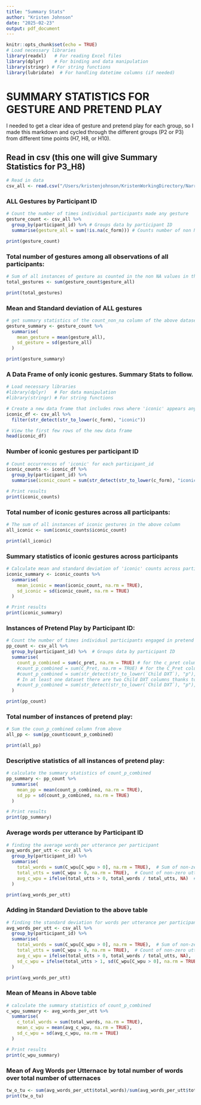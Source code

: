 ```yaml
---
title: "Summary Stats"
author: "Kristen Johnson"
date: "2025-02-23"
output: pdf_document
---
```


```r
knitr::opts_chunk$set(echo = TRUE)
# Load necessary libraries
library(readxl)   # For reading Excel files
library(dplyr)    # For binding and data manipulation
library(stringr) # For string functions
library(lubridate)  # For handling datetime columns (if needed)
```

# SUMMARY STATISTICS FOR GESTURE AND PRETEND PLAY
I needed to get a clear idea of gesture and pretend play for each group, so I made this markdown and cycled through the different groups (P2 or P3) from different time points (H7, H8, or H10).

## Read in csv (this one will give Summary Statistics for P3_H8)
```r
# Read in data
csv_all <- read.csv("/Users/kristenjohnson/KristenWorkingDirectory/Narrative Data/CSVs_of_Combined_Data/P3_H8_ALL.csv")
```

### ALL Gestures by Participant ID
```r

# Count the number of times individual participants made any gesture
gesture_count <- csv_all %>%
  group_by(participant_id) %>% # Groups data by participant ID
  summarise(gesture_all = sum(!is.na(c_form))) # Counts number of non NA values

print(gesture_count)
```

### Total number of gestures among all observations of all participants:
```r
# Sum of all instances of gesture as counted in the non NA values in the above data frame
total_gestures <- sum(gesture_count$gesture_all)

print(total_gestures)

```

### Mean and Standard deviation of ALL gestures 
```r
# get summary statistics of the count_non_na column of the above dataset
gesture_summary <- gesture_count %>% 
  summarise(
    mean_gesture = mean(gesture_all),
    sd_gesture = sd(gesture_all)
  )

print(gesture_summary)

```

### A Data Frame of only iconic gestures. Summary Stats to follow.
```r
# Load necessary libraries
#library(dplyr)   # For data manipulation
#library(stringr) # For string functions

# Create a new data frame that includes rows where 'iconic' appears anywhere in c_form
iconic_df <- csv_all %>%
  filter(str_detect(str_to_lower(c_form), "iconic"))

# View the first few rows of the new data frame
head(iconic_df)
```

### Number of iconic gestures per participant ID 
```r
# Count occurrences of 'iconic' for each participant_id
iconic_counts <- iconic_df %>%
  group_by(participant_id) %>%
  summarise(iconic_count = sum(str_detect(str_to_lower(c_form), "iconic"), na.rm = TRUE), .groups = "drop")

# Print results
print(iconic_counts)
```

### Total number of iconic gestures across all participants:
```r
# The sum of all instances of iconic gestures in the above column
all_iconic <- sum(iconic_counts$iconic_count)

print(all_iconic)
```

### Summary statistics of iconic gestures across participants
```r
# Calculate mean and standard deviation of 'iconic' counts across participants
iconic_summary <- iconic_counts %>%
  summarise(
    mean_iconic = mean(iconic_count, na.rm = TRUE),
    sd_iconic = sd(iconic_count, na.rm = TRUE)
  )

# Print results
print(iconic_summary)
```

### Instances of Pretend Play by Participant ID:
```r
# Count the number of times individual participants engaged in pretend play
pp_count <- csv_all %>%
  group_by(participant_id) %>%  # Groups data by participant ID
  summarise(
    count_p_combined = sum(c_pret, na.rm = TRUE) # for the c_pret column name
    #count_p_combined = sum(C_Pret, na.rm = TRUE) # for the C_Pret column name
    #count_p_combined = sum(str_detect(str_to_lower(`Child DXT`), "p"), na.rm = TRUE) 
    # In at least one dataset there are two Child DXT columns thanks to one file not capitalizing it. if this is the case, comment out the above line and remove the comment hash in front of the code below
    #count_p_combined = sum(str_detect(str_to_lower(`Child DXT`), "p"), na.rm = TRUE) + sum(str_detect(str_to_lower(`CHILD DXT`), "p"), na.rm = TRUE)  
  )

print(pp_count)
```

### Total number of instances of pretend play:
```r
# Sum the coun_p_combined column from above
all_pp <- sum(pp_count$count_p_combined)

print(all_pp)
```

### Descriptive statistics of all instances of pretend play:
```r
# calculate the summary statistics of count_p_combined
pp_summary <- pp_count %>%
  summarise(
    mean_pp = mean(count_p_combined, na.rm = TRUE),
    sd_pp = sd(count_p_combined, na.rm = TRUE)
  )

# Print results
print(pp_summary)
```

### Average words per utterance by Participant ID
```r
# finding the average words per utterance per participant
avg_words_per_utt <- csv_all %>%
  group_by(participant_id) %>%
  summarise(
    total_words = sum(C_wpu[C_wpu > 0], na.rm = TRUE),  # Sum of non-zero word counts
    total_utts = sum(C_wpu > 0, na.rm = TRUE),  # Count of non-zero utterances
    avg_c_wpu = ifelse(total_utts > 0, total_words / total_utts, NA)  # Calculate mean, avoid divide by zero
  )

print(avg_words_per_utt)

```

### Adding in Standard Deviation to the above table
```r
# finding the standard deviation for words per utterance per participant
avg_words_per_utt <- csv_all %>%
  group_by(participant_id) %>%
  summarise(
    total_words = sum(C_wpu[C_wpu > 0], na.rm = TRUE),  # Sum of non-zero word counts
    total_utts = sum(C_wpu > 0, na.rm = TRUE),  # Count of non-zero utterances
    avg_c_wpu = ifelse(total_utts > 0, total_words / total_utts, NA),  # Mean words per utterance
    sd_c_wpu = ifelse(total_utts > 1, sd(C_wpu[C_wpu > 0], na.rm = TRUE), NA)  # Standard deviation
  )

print(avg_words_per_utt)

```

### Mean of Means in Above table
```r
# calculate the summary statistics of count_p_combined
c_wpu_summary <- avg_words_per_utt %>%
  summarise(
    c_total_words = sum(total_words, na.rm = TRUE),
    mean_c_wpu = mean(avg_c_wpu, na.rm = TRUE),
    sd_c_wpu = sd(avg_c_wpu, na.rm = TRUE)
  )

# Print results
print(c_wpu_summary)
```

### Mean of Avg Words per Utternace by total number of words over total number of utternaces
```r

tw_o_tu <- sum(avg_words_per_utt$total_words)/sum(avg_words_per_utt$total_utts)
print(tw_o_tu)
```

